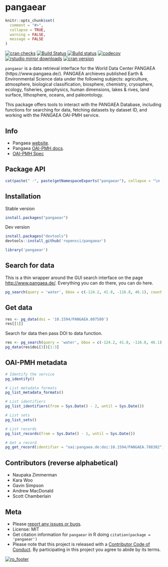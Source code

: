 pangaear
========

```r
knitr::opts_chunk$set(
  comment = "#>",
  collapse = TRUE,
  warning = FALSE,
  message = FALSE
)
```

[![cran checks](https://cranchecks.info/badges/worst/pangaear)](https://cranchecks.info/pkgs/pangaear)
[![Build Status](https://travis-ci.org/ropensci/pangaear.svg?branch=master)](https://travis-ci.org/ropensci/pangaear)
[![Build status](https://ci.appveyor.com/api/projects/status/564oioj2oyefax08?svg=true)](https://ci.appveyor.com/project/sckott/pangaear)
[![codecov](https://codecov.io/gh/ropensci/pangaear/branch/master/graph/badge.svg)](https://codecov.io/gh/ropensci/pangaear)
[![rstudio mirror downloads](https://cranlogs.r-pkg.org/badges/pangaear)](https://github.com/metacran/cranlogs.app)
[![cran version](https://www.r-pkg.org/badges/version/pangaear)](https://cran.r-project.org/package=pangaear)

`pangaear` is a data retrieval interface for the World Data Center PANGAEA (https://www.pangaea.de/). PANGAEA archieves published Earth & Environmental Science data under the following subjects: agriculture, atmosphere, biological classification, biosphere, chemistry, cryosphere, ecology, fisheries, geophysics, human dimensions, lakes & rives, land surface, lithosphere, oceans, and paleontology.

This package offers tools to interact with the PANGAEA Database, including functions for searching for data, fetching datasets by dataset ID, and working with the PANGAEA OAI-PMH service.

## Info

* Pangaea [website](https://www.pangaea.de/).
* Pangaea [OAI-PMH docs](https://wiki.pangaea.de/wiki/OAI-PMH).
* [OAI-PMH Spec](http://www.openarchives.org/OAI/openarchivesprotocol.html)

## Package API

```r
cat(paste(" -", paste(getNamespaceExports("pangaear"), collapse = "\n - ")))
```

## Installation

Stable version

```r
install.packages("pangaear")
```

Dev version

```r
install.packages("devtools")
devtools::install_github('ropensci/pangaear')
```

```r
library('pangaear')
```

## Search for data

This is a thin wrapper around the GUI search interface on the page [http://www.pangaea.de/](http://www.pangaea.de/). Everything you can do there, you can do here.

```r
pg_search(query = 'water', bbox = c(-124.2, 41.8, -116.8, 46.1), count = 3)
```

## Get data

```r
res <- pg_data(doi = '10.1594/PANGAEA.807580')
res[[1]]
```

Search for data then pass DOI to data function.

```r
res <- pg_search(query = 'water', bbox = c(-124.2, 41.8, -116.8, 46.1), count = 3)
pg_data(res$doi[3])[1:3]
```

## OAI-PMH metadata

```r
# Identify the service
pg_identify()

# List metadata formats
pg_list_metadata_formats()

# List identifiers
pg_list_identifiers(from = Sys.Date() - 2, until = Sys.Date())

# List sets
pg_list_sets()

# List records
pg_list_records(from = Sys.Date() - 1, until = Sys.Date())

# Get a record
pg_get_record(identifier = "oai:pangaea.de:doi:10.1594/PANGAEA.788382")
```

## Contributors (reverse alphabetical)

* Naupaka Zimmerman
* Kara Woo
* Gavin Simpson
* Andrew MacDonald
* Scott Chamberlain

## Meta

* Please [report any issues or bugs](https://github.com/ropensci/pangaear/issues).
* License: MIT
* Get citation information for `pangaear` in R doing `citation(package = 'pangaear')`
* Please note that this project is released with a [Contributor Code of Conduct][coc].
By participating in this project you agree to abide by its terms.

[![ro_footer](https://ropensci.org/public_images/github_footer.png)](https://ropensci.org)

[coc]: https://github.com/ropensci/pangaear/blob/master/CODE_OF_CONDUCT.md
